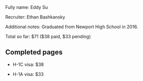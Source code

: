 Fully name: Eddy Su

Recruiter: Ethan Bashkansky

Additional notes: Graduated from Newport High School in 2016.

Total so far: $71 ($38 paid, $33 pending)

== Completed pages ==

* H-1C visa: $38

* H-1A visa: $33